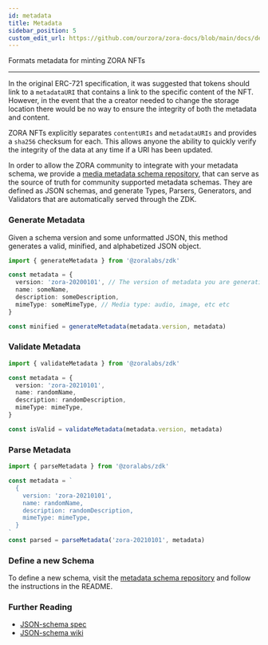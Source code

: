 ```yaml
---
id: metadata
title: Metadata
sidebar_position: 5
custom_edit_url: https://github.com/ourzora/zora-docs/blob/main/docs/developer-tools/zdk/metadata.mdx
---
```


Formats metadata for minting ZORA NFTs

---

In the original ERC-721 specification, it was suggested that tokens should link to a `metadataURI` that contains a link to the specific content of the NFT.
However, in the event that the a creator needed to change the storage location there would be no way to ensure the integrity of both the metadata and content.

ZORA NFTs explicitly separates `contentURIs` and `metadataURIs` and provides a `sha256` checksum for each.
This allows anyone the ability to quickly verify the integrity of the data at any time if a URI has been updated.

In order to allow the ZORA community to integrate with your metadata schema, we provide a [media metadata schema repository](https://github.com/ourzora/media-metadata-schemas),
that can serve as the source of truth for community supported metadata schemas. They are defined as JSON schemas,
and generate Types, Parsers, Generators, and Validators that are automatically served through the ZDK.

### Generate Metadata

Given a schema version and some unformatted JSON, this method generates a valid, minified, and alphabetized JSON object.

```typescript
import { generateMetadata } from '@zoralabs/zdk'

const metadata = {
  version: 'zora-20200101', // The version of metadata you are generating
  name: someName,
  description: someDescription,
  mimeType: someMimeType, // Media type: audio, image, etc etc
}

const minified = generateMetadata(metadata.version, metadata)
```

### Validate Metadata

```typescript
import { validateMetadata } from '@zoralabs/zdk'

const metadata = {
  version: 'zora-20210101',
  name: randomName,
  description: randomDescription,
  mimeType: mimeType,
}

const isValid = validateMetadata(metadata.version, metadata)
```

### Parse Metadata

```typescript
import { parseMetadata } from '@zoralabs/zdk'

const metadata = `
  {
    version: 'zora-20210101',
    name: randomName,
    description: randomDescription,
    mimeType: mimeType,
  }
`
const parsed = parseMetadata('zora-20210101', metadata)
```

### Define a new Schema

To define a new schema, visit the [metadata schema repository](https://github.com/ourzora/media-metadata-schemas) and follow the instructions in the README.

### Further Reading

- [JSON-schema spec](https://datatracker.ietf.org/doc/html/draft-zyp-json-schema-04)
- [JSON-schema wiki](https://github.com/json-schema/json-schema/wiki)
